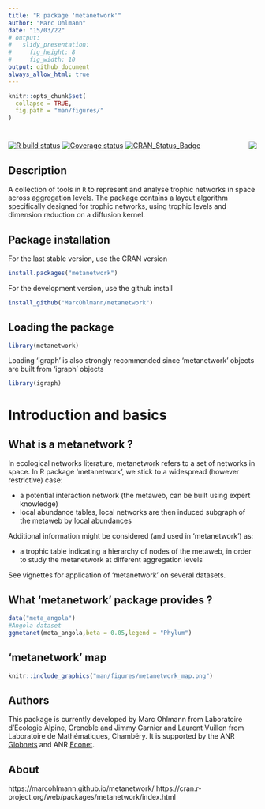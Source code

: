 ```yaml
---
title: "R package 'metanetwork'"
author: "Marc Ohlmann"
date: "15/03/22"
# output: 
#   slidy_presentation: 
#     fig_height: 8
#     fig_width: 10
output: github_document
always_allow_html: true
---
```


```r
knitr::opts_chunk$set(
  collapse = TRUE,
  fig.path = "man/figures/"
)
```

# <img src="man/figures/logo_metanetwork.png" align="right" />

<!-- badges: start -->
[![R build status](https://github.com/MarcOhlmann/metanetwork/actions/workflows/R-CMD-check.yaml/badge.svg)](https://github.com/MarcOhlmann/metanetwork/actions)
[![Coverage status](https://codecov.io/gh/MarcOhlmann/metanetwork/branch/main/graph/badge.svg)](https://codecov.io/github/MarcOhlmann/metanetwork?branch=main)
[![CRAN_Status_Badge](http://www.r-pkg.org/badges/version/metanetwork)](https://cran.r-project.org/package=metanetwork)
<!-- badges: end -->

## Description

A collection of tools in `R` to represent and analyse trophic networks in space across aggregation levels. The package contains a layout algorithm specifically designed for trophic networks, using trophic levels and dimension reduction on a diffusion kernel.

## Package installation

For the last stable version, use the CRAN version
```r
install.packages("metanetwork")
```

For the development version, use the github install
```r
install_github("MarcOhlmann/metanetwork")
```


## Loading the package
```r
library(metanetwork)
``` 

Loading 'igraph' is also strongly recommended  since 'metanetwork' objects are built from 'igraph' objects

```r
library(igraph)
```

# Introduction and basics

## What is a metanetwork ?

In ecological networks literature, metanetwork refers to a set of networks in space. In R package 'metanetwork', we stick to a widespread (however restrictive) case: 

* a potential interaction network (the metaweb, can be built using expert knowledge)
* local abundance tables, local networks are then induced subgraph of the metaweb by local abundances 

Additional information might be considered (and used in 'metanetwork') as:

* a trophic table indicating a hierarchy of nodes of the metaweb, in order to study the 
metanetwork at different aggregation levels

See vignettes for application of 'metanetwork' on several datasets.

## What 'metanetwork' package provides ?

```r
data("meta_angola")
#Angola dataset
ggmetanet(meta_angola,beta = 0.05,legend = "Phylum")
```

## 'metanetwork' map
```r
knitr::include_graphics("man/figures/metanetwork_map.png")
```

## Authors

This package is currently developed by Marc Ohlmann from Laboratoire d'Ecologie Alpine, Grenoble and Jimmy Garnier and Laurent Vuillon from Laboratoire de Mathématiques, Chambéry. It is supported by the ANR [Globnets](https://anr.fr/Projet-ANR-16-CE02-0009) and ANR [Econet](https://cmatias.perso.math.cnrs.fr/ANR_EcoNet.html).

## About

https://marcohlmann.github.io/metanetwork/
https://cran.r-project.org/web/packages/metanetwork/index.html



